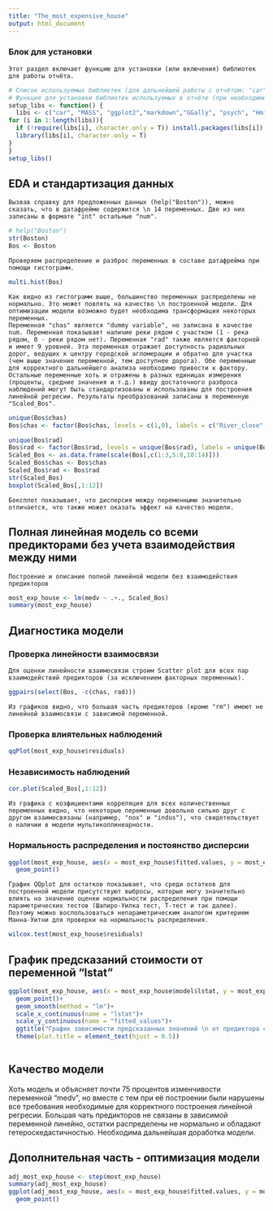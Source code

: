 ---
title: "The_most_expensive_house"
output: html_document
---
### Блок для установки 
    Этот раздел включает функцию для установки (или включения) библиотек для работы отчёта.
```{r setup, message=FALSE, warning=FALSE, collapse=TRUE}
# Список используемых библиотек (для дальнейшей работы с отчётом: "car", "MASS", "ggplot2","markdown","GGally", "psych", "Hmisc", "dplyr", "lmtest".
# Функция для установки библиотек используемых в отчёте (при необходимости). Не требует аргументов.
setup_libs <- function() {
  libs <- c("car", "MASS", "ggplot2","markdown","GGally", "psych", "Hmisc", "dplyr", "lmtest")
for (i in 1:length(libs)){
  if (!require(libs[i], character.only = T)) install.packages(libs[i])
  library(libs[i], character.only = T)
}
}
setup_libs()
```

## EDA и стандартизация данных
    Вызвав справку для предложенных данных (help("Boston")), можно сказать, что в датафрейме содержится \n 14 переменных. Две из них записаны в формате "int" остальные "num".
```{r}
# help("Boston")
str(Boston)
Bos <- Boston
```
    
    Проверяем распределение и разброс переменных в составе датафрейма при помощи гистограмм.
```{r, fig.dim = c(10, 7)} 
multi.hist(Bos)
```

    Как видно из гистограмм выше, большинство переменных распределены не нормально. Это может повлять на качество \n построенной модели. Для оптимизации модели возможно будет необходима трансформация некоторых переменных.
    Переменная "chas" является "dummy variable", но записана в качестве num. Переменная показывает наличие реки рядом с участком (1 - река рядом, 0 - реки рядом нет). Переменная "rad" также является факторной и имеет 9 уровней. Эта переменная отражает доступность радиальных дорог, ведущих к центру городской агломерации и обратно для участка (чем выше значение переменной, тем доступнее дорога). Обе переменные для корректного дальнейшего анализа необходимо привести к фактору. Остальные переменные хоть и отражены в разных единицах измерения (проценты, средние значения и т.д.) ввиду достаточного разброса наблюдений могут быть стандартизованы и использованы для построения линейной регресии. Результаты преобразований записаны в переменную "Scaled_Bos".
```{r, }
unique(Bos$chas)
Bos$chas <- factor(Bos$chas, levels = c(1,0), labels = c("River_close", "River_far"))
```
```{r, fig.dim = c(10,10)}
unique(Bos$rad)
Bos$rad <- factor(Bos$rad, levels = unique(Bos$rad), labels = unique(Bos$rad))
Scaled_Bos <- as.data.frame(scale(Bos[,c(1:3,5:8,10:14)]))
Scaled_Bos$chas <- Bos$chas
Scaled_Bos$rad <- Bos$rad
str(Scaled_Bos)
boxplot(Scaled_Bos[,1:12])
```
    
    Боксплот показывает, что дисперсия между переменными значительно отличается, что также может оказать эффект на качество модели.
## Полная линейная модель со всеми предикторами без учета взаимодействия между ними 
    Построение и описание полной линейной модели без взаимодействия предикторов
```{r}
most_exp_house <- lm(medv ~ .+., Scaled_Bos)
summary(most_exp_house)
```
## Диагностика модели
### Проверка линейности взаимосвязи
    Для оценки линейности взаимосвязи строим Scatter plot для всех пар взаимодействий предикторов (за исключением факторных переменных).
```{r, fig.dim=c(15,15), message=F, echo=F}
ggpairs(select(Bos, -c(chas, rad)))
```

    Из графиков видно, что большая часть предикторов (кроме "rm") имеют не линейной взаимосвязи с зависимой переменной.  
### Проверка влиятельных наблюдений
```{r}
qqPlot(most_exp_house$residuals)
```
### Независимость наблюдений
```{r, fig.dim=c(10,10)}
cor.plot(Scaled_Bos[,1:12])
```
    
    Из графика с коэфициентами корреляция для всех количественных переменных видно, что некоторые переменные довольно сильно друг с другом взаимосвязаны (например, "nox" и "indus"), что свидетельствует о наличии в модели мультиколлинеарности.
### Нормальность распределения и постоянство дисперсии
```{r, echo=FALSE}
ggplot(most_exp_house, aes(x = most_exp_house$fitted.values, y = most_exp_house$residuals))+
  geom_point()
```
    
    График QQplot для остатков показывает, что среди остатков для построенной модели присутствуют выбросы, которые могу значительно влиять на значение оценки нормальности распределения при помощи параметрических тестов (Шапиро-Уилка тест, Т-тест и так далее). Поэтому можно воспользоваться непараметрическим аналогом критерием Манна-Уитни для проверки на нормальность распределения.
```{r}
wilcox.test(most_exp_house$residuals)
```

## График предсказаний стоимости от переменной "lstat"
```{r, result = "hide", echo = FALSE, warning=FALSE}
ggplot(most_exp_house, aes(x = most_exp_house$model$lstat, y = most_exp_house$fitted.values))+
  geom_point()+
  geom_smooth(method = "lm")+
  scale_x_continuous(name = "lstat")+
  scale_y_continuous(name = "fitted_values")+
  ggtitle("График зависимости предсказанных значений \n от предиктора с наибольшим влиянием (\"lstat\")")+
  theme(plot.title = element_text(hjust = 0.5))
  
```


## Качество модели
  Хоть модель и объясняет почти 75 процентов изменчивости переменной "medv", но вместе с тем при её построении были нарушены все требования необходимые для корректного построения линейной регресии. Большая чать предикторов не связаны в зависимой переменной линейно, остатки распределены не нормально и обладают гетероскедастичностью.
  Необходима дальнейшая доработка модели.

## Дополнительная часть - оптимизация модели
```{r}
adj_most_exp_house <- step(most_exp_house)
summary(adj_most_exp_house)
ggplot(adj_most_exp_house, aes(x = most_exp_house$fitted.values, y = most_exp_house$residuals))+
  geom_point()
```



